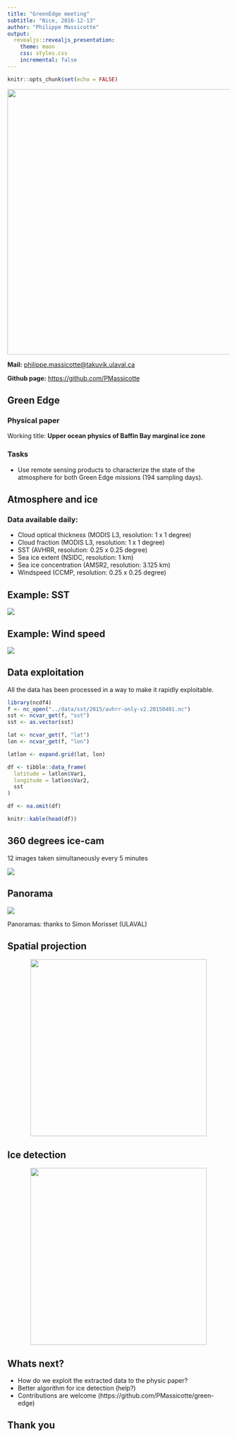 ```yaml
---
title: "GreenEdge meeting"
subtitle: "Nice, 2016-12-13"
author: "Philippe Massicotte"
output:
  revealjs::revealjs_presentation:
    theme: moon
    css: styles.css
    incremental: false
---
```


```r
knitr::opts_chunk$set(echo = FALSE)
```

<center>
<img src="myfigs/hello_my_name.png" width="600"/>
</center>

**Mail:** [philippe.massicotte@takuvik.ulaval.ca](philippe.massicotte@takuvik.ulaval.ca)

**Github page:** [https://github.com/PMassicotte](https://github.com/PMassicotte)

## Green Edge

### Physical paper

Working title: **Upper ocean physics of Baffin Bay marginal ice zone**

### Tasks

- Use remote sensing products to characterize the state of the atmosphere for both Green Edge missions (194 sampling days).

## Atmosphere and ice

### Data available daily:

- Cloud optical thickness (MODIS L3, resolution: 1 x 1 degree)
- Cloud fraction (MODIS L3, resolution: 1 x 1 degree)
- SST (AVHRR, resolution: 0.25 x 0.25 degree)
- Sea ice extent (NSIDC, resolution: 1 km)
- Sea ice concentration (AMSR2, resolution: 3.125 km)
- Windspeed (CCMP, resolution: 0.25 x 0.25 degree)

## Example: SST

![](/home/pmassicotte/Desktop/animation/animated.gif)

## Example: Wind speed

<img src="../graphs/windspeed.png">

## Data exploitation

All the data has been processed in a way to make it rapidly exploitable.

```r
library(ncdf4)
f <- nc_open("../data/sst/2015/avhrr-only-v2.20150401.nc")
sst <- ncvar_get(f, "sst")
sst <- as.vector(sst)

lat <- ncvar_get(f, "lat")
lon <- ncvar_get(f, "lon")

latlon <- expand.grid(lat, lon)

df <- tibble::data_frame(
  latitude = latlon$Var1,
  longitude = latlon$Var2,
  sst
)

df <- na.omit(df)

knitr::kable(head(df))

```

## 360 degrees ice-cam

12 images taken simultaneously every 5 minutes

![](../data/ice-cam/Camera360_20160611134049_mosaic.jpg)

## Panorama

![](../data/ice-cam/Camera360_20160611134049_panorama.jpg)

Panoramas: thanks to Simon Morisset (ULAVAL)

## Spatial projection

<center>
<div class="parent">
  <img width="400" height="400" src="../graphs/ice_cover1.png" align="middle">
</div>
</center>

## Ice detection

<center>
<div class="parent">
  <img width="400" height="400" src="../graphs/ice_cover2.png" align="middle">
</div>
</center>

## Whats next?

- How do we exploit the extracted data to the physic paper?
- Better algorithm for ice detection (help?)
- Contributions are welcome (https://github.com/PMassicotte/green-edge)

## Thank you

